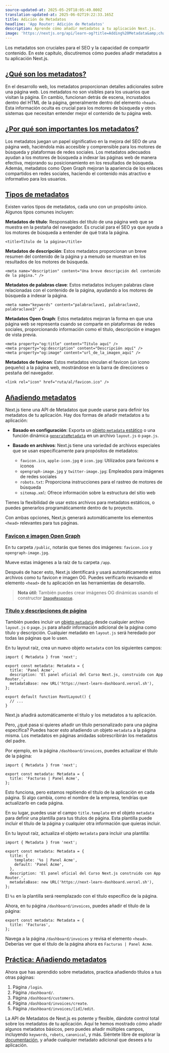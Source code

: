 ```yaml
---
source-updated-at: 2025-05-29T18:05:49.000Z
translation-updated-at: 2025-06-02T19:22:33.165Z
title: Adición de Metadatos
headline: 'App Router: Adición de Metadatos'
description: Aprende cómo añadir metadatos a tu aplicación Next.js.
image: 'https://nextjs.org/api/learn-og?title=Adding%20Metadata&amp;chapter=16'
---
```


Los metadatos son cruciales para el SEO y la capacidad de compartir contenido. En este capítulo, discutiremos cómo puedes añadir metadatos a tu aplicación Next.js.

[¿Qué son los metadatos?](#what-is-metadata)
--------------------------------------

En el desarrollo web, los metadatos proporcionan detalles adicionales sobre una página web. Los metadatos no son visibles para los usuarios que visitan la página. En cambio, funcionan detrás de escena, incrustados dentro del HTML de la página, generalmente dentro del elemento `<head>`. Esta información oculta es crucial para los motores de búsqueda y otros sistemas que necesitan entender mejor el contenido de tu página web.

[¿Por qué son importantes los metadatos?](#why-is-metadata-important)
--------------------------------------------------------

Los metadatos juegan un papel significativo en la mejora del SEO de una página web, haciéndola más accesible y comprensible para los motores de búsqueda y plataformas de redes sociales. Los metadatos adecuados ayudan a los motores de búsqueda a indexar las páginas web de manera efectiva, mejorando su posicionamiento en los resultados de búsqueda. Además, metadatos como Open Graph mejoran la apariencia de los enlaces compartidos en redes sociales, haciendo el contenido más atractivo e informativo para los usuarios.

[Tipos de metadatos](#types-of-metadata)
---------------------------------------

Existen varios tipos de metadatos, cada uno con un propósito único. Algunos tipos comunes incluyen:

**Metadatos de título**: Responsables del título de una página web que se muestra en la pestaña del navegador. Es crucial para el SEO ya que ayuda a los motores de búsqueda a entender de qué trata la página.

```
<title>Título de la página</title>
```

**Metadatos de descripción**: Estos metadatos proporcionan un breve resumen del contenido de la página y a menudo se muestran en los resultados de los motores de búsqueda.

```
<meta name="description" content="Una breve descripción del contenido de la página." />
```

**Metadatos de palabras clave**: Estos metadatos incluyen palabras clave relacionadas con el contenido de la página, ayudando a los motores de búsqueda a indexar la página.

```
<meta name="keywords" content="palabraclave1, palabraclave2, palabraclave3" />
```

**Metadatos Open Graph**: Estos metadatos mejoran la forma en que una página web se representa cuando se comparte en plataformas de redes sociales, proporcionando información como el título, descripción e imagen de vista previa.

```
<meta property="og:title" content="Título aquí" />
<meta property="og:description" content="Descripción aquí" />
<meta property="og:image" content="url_de_la_imagen_aquí" />
```

**Metadatos de favicon**: Estos metadatos vinculan el favicon (un icono pequeño) a la página web, mostrándose en la barra de direcciones o pestaña del navegador.

```
<link rel="icon" href="ruta/al/favicon.ico" />
```

[Añadiendo metadatos](#adding-metadata)
-----------------------------------

Next.js tiene una API de Metadatos que puede usarse para definir los metadatos de tu aplicación. Hay dos formas de añadir metadatos a tu aplicación:

*   **Basado en configuración**: Exporta un [objeto `metadata` estático](/docs/app/api-reference/functions/generate-metadata#metadata-object) o una función dinámica [`generateMetadata`](/docs/app/api-reference/functions/generate-metadata#generatemetadata-function) en un archivo `layout.js` o `page.js`.
    
*   **Basado en archivos**: Next.js tiene una variedad de archivos especiales que se usan específicamente para propósitos de metadatos:
    
    *   `favicon.ico`, `apple-icon.jpg` e `icon.jpg`: Utilizados para favicons e iconos
    *   `opengraph-image.jpg` y `twitter-image.jpg`: Empleados para imágenes de redes sociales
    *   `robots.txt`: Proporciona instrucciones para el rastreo de motores de búsqueda
    *   `sitemap.xml`: Ofrece información sobre la estructura del sitio web

Tienes la flexibilidad de usar estos archivos para metadatos estáticos, o puedes generarlos programáticamente dentro de tu proyecto.

Con ambas opciones, Next.js generará automáticamente los elementos `<head>` relevantes para tus páginas.

### [Favicon e imagen Open Graph](#favicon-and-open-graph-image)

En tu carpeta `/public`, notarás que tienes dos imágenes: `favicon.ico` y `opengraph-image.jpg`.

Mueve estas imágenes a la raíz de tu carpeta `/app`.

Después de hacer esto, Next.js identificará y usará automáticamente estos archivos como tu favicon e imagen OG. Puedes verificarlo revisando el elemento `<head>` de tu aplicación en las herramientas de desarrollo.

> **Nota útil:** También puedes crear imágenes OG dinámicas usando el constructor [`ImageResponse`](/docs/app/api-reference/functions/image-response).

### [Título y descripciones de página](#page-title-and-descriptions)

También puedes incluir un [objeto `metadata`](/docs/app/api-reference/functions/generate-metadata#metadata-fields) desde cualquier archivo `layout.js` o `page.js` para añadir información adicional de la página como título y descripción. Cualquier metadato en `layout.js` será heredado por todas las páginas que lo usen.

En tu layout raíz, crea un nuevo objeto `metadata` con los siguientes campos:

```tsx {1,3,4,5,6,7} filename="/app/layout.tsx"
import { Metadata } from 'next';
 
export const metadata: Metadata = {
  title: 'Panel Acme',
  description: 'El panel oficial del Curso Next.js, construido con App Router.',
  metadataBase: new URL('https://next-learn-dashboard.vercel.sh'),
};
 
export default function RootLayout() {
  // ...
}
```

Next.js añadirá automáticamente el título y los metadatos a tu aplicación.

Pero, ¿qué pasa si quieres añadir un título personalizado para una página específica? Puedes hacer esto añadiendo un objeto `metadata` a la página misma. Los metadatos en páginas anidadas sobrescribirán los metadatos del padre.

Por ejemplo, en la página `/dashboard/invoices`, puedes actualizar el título de la página:

```tsx {1,3,4,5} filename="/app/dashboard/invoices/page.tsx"
import { Metadata } from 'next';
 
export const metadata: Metadata = {
  title: 'Facturas | Panel Acme',
};
```

Esto funciona, pero estamos repitiendo el título de la aplicación en cada página. Si algo cambia, como el nombre de la empresa, tendrías que actualizarlo en cada página.

En su lugar, puedes usar el campo `title.template` en el objeto `metadata` para definir una plantilla para tus títulos de página. Esta plantilla puede incluir el título de la página y cualquier otra información que quieras incluir.

En tu layout raíz, actualiza el objeto `metadata` para incluir una plantilla:

```tsx {1,3,4,5,6,7,8,9,10} filename="/app/layout.tsx"
import { Metadata } from 'next';
 
export const metadata: Metadata = {
  title: {
    template: '%s | Panel Acme',
    default: 'Panel Acme',
  },
  description: 'El panel oficial del Curso Next.js construido con App Router.',
  metadataBase: new URL('https://next-learn-dashboard.vercel.sh'),
};
```

El `%s` en la plantilla será reemplazado con el título específico de la página.

Ahora, en tu página `/dashboard/invoices`, puedes añadir el título de la página:

```tsx filename="/app/dashboard/invoices/page.tsx"
export const metadata: Metadata = {
  title: 'Facturas',
};
```

Navega a la página `/dashboard/invoices` y revisa el elemento `<head>`. Deberías ver que el título de la página ahora es `Facturas | Panel Acme`.

[Práctica: Añadiendo metadatos](#practice-adding-metadata)
------------------------------------------------------

Ahora que has aprendido sobre metadatos, practica añadiendo títulos a tus otras páginas:

1.  Página `/login`.
2.  Página `/dashboard/`.
3.  Página `/dashboard/customers`.
4.  Página `/dashboard/invoices/create`.
5.  Página `/dashboard/invoices/[id]/edit`.

La API de Metadatos de Next.js es potente y flexible, dándote control total sobre los metadatos de tu aplicación. Aquí te hemos mostrado cómo añadir algunos metadatos básicos, pero puedes añadir múltiples campos, incluyendo `keywords`, `robots`, `canonical`, y más. Siéntete libre de explorar la [documentación](/docs/app/api-reference/functions/generate-metadata), y añade cualquier metadato adicional que desees a tu aplicación.